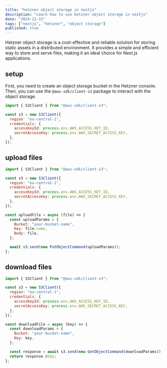 ```yaml
---
title: "hetzner object storage in nextjs"
description: "Learn how to use hetzner object storage in nextjs"
date: "2024-12-15"
tags: ["nextjs", "hetzner", "object storage"]
published: true
---
```


Hetzner object storage is a cost-effective and reliable solution for storing static assets in a distributed environment. It provides a simple and efficient way to store and serve files, making it an ideal choice for Next.js applications.

## setup

First, you need to create an object storage bucket in the Hetzner console. Then, you can use the `@aws-sdk/client-s3` package to interact with the object storage.

```jsx
import { S3Client } from "@aws-sdk/client-s3";

const s3 = new S3Client({
  region: "eu-central-1",
  credentials: {
    accessKeyId: process.env.AWS_ACCESS_KEY_ID,
    secretAccessKey: process.env.AWS_SECRET_ACCESS_KEY,
  },
});
```

## upload files

```jsx
import { S3Client } from "@aws-sdk/client-s3";

const s3 = new S3Client({
  region: "eu-central-1",
  credentials: {
    accessKeyId: process.env.AWS_ACCESS_KEY_ID,
    secretAccessKey: process.env.AWS_SECRET_ACCESS_KEY,
  },
});

const uploadFile = async (file) => {
  const uploadParams = {
    Bucket: "your-bucket-name",
    Key: file.name,
    Body: file,
  };

  await s3.send(new PutObjectCommand(uploadParams));
};
```

## download files

```jsx
import { S3Client } from "@aws-sdk/client-s3";

const s3 = new S3Client({
  region: "eu-central-1",
  credentials: {
    accessKeyId: process.env.AWS_ACCESS_KEY_ID,
    secretAccessKey: process.env.AWS_SECRET_ACCESS_KEY,
  },
});

const downloadFile = async (key) => {
  const downloadParams = {
    Bucket: "your-bucket-name",
    Key: key,
  };

  const response = await s3.send(new GetObjectCommand(downloadParams));
  return response.Body;
};
```
